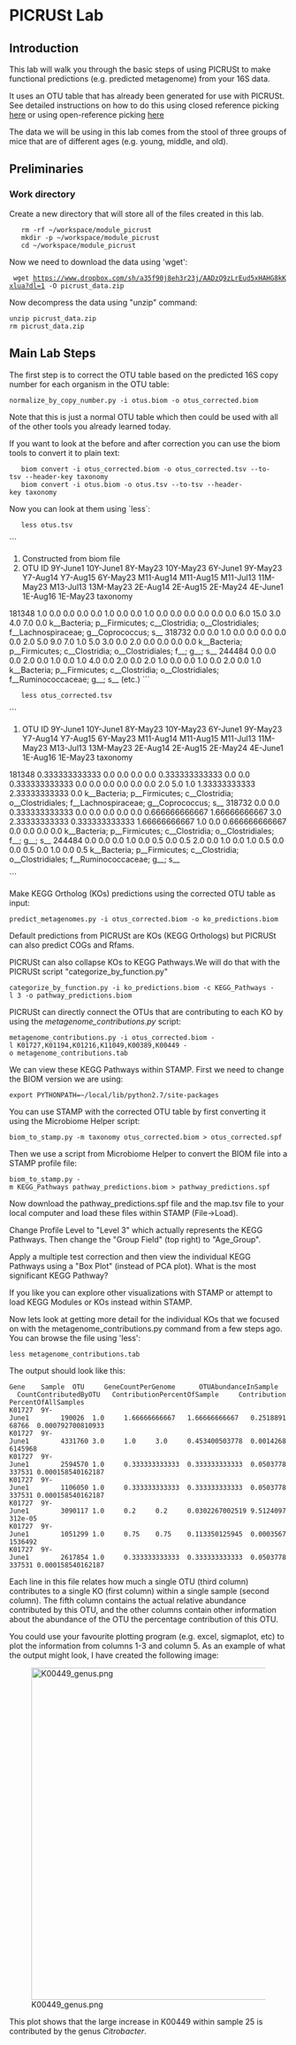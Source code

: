 =PICRUSt Lab=
==Introduction==

This lab will walk you through the basic steps of using PICRUSt to make functional predictions (e.g. predicted metagenome) from your 16S data.

It uses an OTU table that has already been generated for use with PICRUSt. See detailed instructions on how to do this using closed reference picking [http://picrust.github.io/picrust/tutorials/otu_picking.html here] or using open-reference picking [http://github.com/mlangill/microbiome_helper#picrust-workflow-for-16s-data here]

The data we will be using in this lab comes from the stool of three groups of mice that are of different ages (e.g. young, middle, and old).

== Preliminaries ==

=== Work directory ===
Create a new directory that will store all of the files created in this lab.

    rm -rf ~/workspace/module_picrust
    mkdir -p ~/workspace/module_picrust
    cd ~/workspace/module_picrust

Now we need to download the data using 'wget':
 
  wget https://www.dropbox.com/sh/a35f90j8eh3r23j/AADzQ9zLrEud5xHAHG8kKxlua?dl=1 -O picrust_data.zip

Now decompress the data using "unzip" command:

 unzip picrust_data.zip
 rm picrust_data.zip

== Main Lab Steps ==

The first step is to correct the OTU table based on the predicted 16S copy number for each organism in the OTU table:

 normalize_by_copy_number.py -i otus.biom -o otus_corrected.biom 

Note that this is just a normal OTU table which then could be used with all of the other tools you already learned today.

If you want to look at the before and after correction you can use the biom tools to convert it to plain text:

    biom convert -i otus_corrected.biom -o otus_corrected.tsv --to-tsv --header-key taxonomy
    biom convert -i otus.biom -o otus.tsv --to-tsv --header-key taxonomy

Now you can look at them using `less`:
    
    less otus.tsv

```
# Constructed from biom file
#OTU ID	9Y-June1	10Y-June1	8Y-May23	10Y-May23	6Y-June1	9Y-May23	Y7-Aug14	Y7-Aug15	6Y-May23	M11-Aug14	M11-Aug15	M11-Jul13	11M-May23	M13-Jul13	13M-May23	2E-Aug14	2E-Aug15	2E-May24	4E-June1	1E-Aug16	1E-May23	taxonomy
181348	1.0	0.0	0.0	0.0	0.0	1.0	0.0	0.0	1.0	0.0	0.0	0.0	0.0	0.0	0.0	6.0	15.0	3.0	4.0	7.0	0.0	k__Bacteria;  p__Firmicutes;  c__Clostridia;  o__Clostridiales;  f__Lachnospiraceae;  g__Coprococcus;  s__
318732	0.0	0.0	1.0	0.0	0.0	0.0	0.0	0.0	2.0	5.0	9.0	7.0	1.0	5.0	3.0	0.0	2.0	0.0	0.0	0.0	0.0	k__Bacteria;  p__Firmicutes;  c__Clostridia;  o__Clostridiales;  f__;  g__;  s__
244484	0.0	0.0	0.0	2.0	0.0	1.0	0.0	1.0	4.0	0.0	2.0	0.0	2.0	1.0	0.0	0.0	1.0	0.0	2.0	0.0	1.0	k__Bacteria;  p__Firmicutes;  c__Clostridia;  o__Clostridiales;  f__Ruminococcaceae;  g__;  s__
(etc.)
```

    less otus_corrected.tsv

```
#OTU ID	9Y-June1	10Y-June1	8Y-May23	10Y-May23	6Y-June1	9Y-May23	Y7-Aug14	Y7-Aug15	6Y-May23	M11-Aug14	M11-Aug15	M11-Jul13	11M-May23	M13-Jul13	13M-May23	2E-Aug14	2E-Aug15	2E-May24	4E-June1	1E-Aug16	1E-May23	taxonomy
181348	0.333333333333	0.0	0.0	0.0	0.0	0.333333333333	0.0	0.0	0.333333333333	0.0	0.0	0.0	0.0	0.0	0.0	2.0	5.0	1.0	1.33333333333	2.33333333333	0.0	k__Bacteria;  p__Firmicutes;  c__Clostridia;  o__Clostridiales;  f__Lachnospiraceae;  g__Coprococcus;  s__
318732	0.0	0.0	0.333333333333	0.0	0.0	0.0	0.0	0.0	0.666666666667	1.66666666667	3.0	2.33333333333	0.333333333333	1.66666666667	1.0	0.0	0.666666666667	0.0	0.0	0.0	0.0	k__Bacteria;  p__Firmicutes;  c__Clostridia;  o__Clostridiales;  f__;  g__;  s__
244484	0.0	0.0	0.0	1.0	0.0	0.5	0.0	0.5	2.0	0.0	1.0	0.0	1.0	0.5	0.0	0.0	0.5	0.0	1.0	0.0	0.5	k__Bacteria;  p__Firmicutes;  c__Clostridia;  o__Clostridiales;  f__Ruminococcaceae;  g__;  s__

```

Make KEGG Ortholog (KOs) predictions using the corrected OTU table as input:

 predict_metagenomes.py -i otus_corrected.biom -o ko_predictions.biom

Default predictions from PICRUSt are KOs (KEGG Orthologs) but PICRUSt can also predict COGs and Rfams.

PICRUSt can also collapse KOs to KEGG Pathways.We will do that with the PICRUSt script "categorize_by_function.py"

 categorize_by_function.py -i ko_predictions.biom -c KEGG_Pathways -l 3 -o pathway_predictions.biom

PICRUSt can directly connect the OTUs that are contributing to each KO by using the ''metagenome_contributions.py'' script:

 metagenome_contributions.py -i otus_corrected.biom -l K01727,K01194,K01216,K11049,K00389,K00449 -o metagenome_contributions.tab

We can view these KEGG Pathways within STAMP. First we need to change the BIOM version we are using:
 
 export PYTHONPATH=~/local/lib/python2.7/site-packages

You can use STAMP with the corrected OTU table by first converting it using the Microbiome Helper script:

 biom_to_stamp.py -m taxonomy otus_corrected.biom > otus_corrected.spf

Then we use a script from Microbiome Helper to convert the BIOM file into a STAMP profile file:

 biom_to_stamp.py -m KEGG_Pathways pathway_predictions.biom > pathway_predictions.spf

Now download the pathway_predictions.spf file and the map.tsv file to your local computer and load these files within STAMP (File->Load).

Change Profile Level to "Level 3" which actually represents the KEGG Pathways. Then change the "Group Field" (top right) to "Age_Group".

Apply a multiple test correction and then view the individual KEGG Pathways using a "Box Plot" (instead of PCA plot). What is the most significant KEGG Pathway?

If you like you can explore other visualizations with STAMP or attempt to load KEGG Modules or KOs instead within STAMP.

Now lets look at getting more detail for the individual KOs that we focused on with the metagenome_contributions.py command from a few steps ago. You can browse the file using 'less':

 less metagenome_contributions.tab

The output should look like this:

 Gene    Sample  OTU     GeneCountPerGenome      OTUAbundanceInSample    CountContributedByOTU   ContributionPercentOfSample     ContributionPercentOfAllSamples
 K01727  9Y-June1        190026  1.0     1.66666666667   1.66666666667   0.251889168766  0.000792700810933
 K01727  9Y-June1        4331760 3.0     1.0     3.0     0.453400503778  0.00142686145968
 K01727  9Y-June1        2594570 1.0     0.333333333333  0.333333333333  0.0503778337531 0.000158540162187
 K01727  9Y-June1        1106050 1.0     0.333333333333  0.333333333333  0.0503778337531 0.000158540162187
 K01727  9Y-June1        3090117 1.0     0.2     0.2     0.0302267002519 9.5124097312e-05
 K01727  9Y-June1        1051299 1.0     0.75    0.75    0.113350125945  0.00035671536492
 K01727  9Y-June1        2617854 1.0     0.333333333333  0.333333333333  0.0503778337531 0.000158540162187

Each line in this file relates how much a single OTU (third column) contributes to a single KO (first column) within a single sample (second column). The fifth column contains the actual relative abundance contributed by this OTU, and the other columns contain other information about the abundance of the OTU the percentage contribution of this OTU. 

You could use your favourite plotting program (e.g. excel, sigmaplot, etc) to plot the information from columns 1-3 and column 5. As an example of what the output might look, I have created the following image:

[[File:K00449 genus.png|600px]]

This plot shows that the large increase in K00449 within sample 25 is contributed by the genus ''Citrobacter''.
